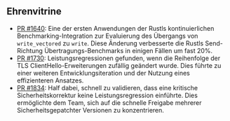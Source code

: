 ## Ehrenvitrine

- [PR #1640][pr 1640]: Eine der ersten Anwendungen der Rustls kontinuierlichen Benchmarking-Integration zur Evaluierung des Übergangs von `write_vectored` zu `write`. Diese Änderung verbesserte die Rustls Send-Richtung Übertragungs-Benchmarks in einigen Fällen um fast 20%.
- [PR #1730][pr 1730]: Leistungsregressionen gefunden, wenn die Reihenfolge der TLS ClientHello-Erweiterungen zufällig geändert wurde. Dies führte zu einer weiteren Entwicklungsiteration und der Nutzung eines effizienteren Ansatzes.
- [PR #1834][pr 1834]: Half dabei, schnell zu validieren, dass eine kritische Sicherheitskorrektur keine Leistungsregression einführte. Dies ermöglichte dem Team, sich auf die schnelle Freigabe mehrerer Sicherheitsgepatchter Versionen zu konzentrieren.

[pr 1640]: https://github.com/rustls/rustls/pull/1640#issuecomment-1854147668
[pr 1730]: https://github.com/rustls/rustls/pull/1730#issuecomment-1883180496
[pr 1834]: https://github.com/rustls/rustls/pull/1834#issuecomment-1974811046